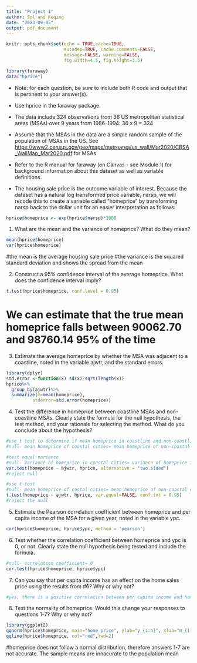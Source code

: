 ```yaml
---
title: "Project 1"
author: Sol and Keqing
date: "2023-09-05"
output: pdf_document
---
```


```r
knitr::opts_chunk$set(echo = TRUE,cache=TRUE, 
                      autodep=TRUE, cache.comments=FALSE,
                      message=FALSE, warning=FALSE,
                      fig.width=4.5, fig.height=3.5)

library(faraway)
data("hprice")
```

-   Note: for each question, be sure to include both R code and output that is pertinent to your answer(s).

-   Use hprice in the faraway package.

-   The data include 324 observations from 36 US metropolitan statistical areas (MSAs) over 9 years from 1986-1994: 36 x 9 = 324

-   Assume that the MSAs in the data are a simple random sample of the population of MSAs in the US. See <https://www2.census.gov/geo/maps/metroarea/us_wall/Mar2020/CBSA_WallMap_Mar2020.pdf> for MSAs

-   Refer to the R manual for faraway (on Canvas - see Module 1) for background information about this dataset as well as variable definitions.

-   The housing sale price is the outcome variable of interest. Because the dataset has a natural log transformed price variable, narsp, we will recode this to create a variable called "homeprice" by transforming narsp back to the dollar unit for an easier interpretation as follows:

```r
hprice$homeprice <- exp(hprice$narsp)*1000
```

1.  What are the mean and the variance of homeprice? What do they mean?

```r
mean(hprice$homeprice)
var(hprice$homeprice)
```
#the mean is the average housing sale price 
#the variance is the squared standard deviation and shows the spread from the mean

2.  Construct a 95% confidence interval of the average homeprice. What does the confidence interval imply?

```r
t.test(hprice$homeprice, conf.level = 0.95)
```
# We can estimate that the true mean homeprice falls between 90062.70 and 98760.14 95% of the time

3.  Estimate the average homeprice by whether the MSA was adjacent to a coastline, noted in the variable ajwtr, and the standard errors.


```r
library(dplyr)
std.error <-function(x) sd(x)/sqrt(length(x))
hprice%>%
  group_by(ajwtr)%>%
  summarize(m=mean(homeprice),
          stderror=std.error(homeprice))
```

4.  Test the difference in homeprice between coastline MSAs and non-coastline MSAs. Clearly state the formula for the null hypothesis, the test method, and your rationale for selecting the method. What do you conclude about the hypothesis?

```r
#use t test to determine if mean homeprice in coastline and non-coastline MSAs is the same
#null- mean homeprice of coastal cities= mean homeprice of non-coastal cities

#test equal variance
#null- Variance of homeprice in coastal cities= variance of homeprice in non costal cities
var.test(homeprice ~ ajwtr, hprice, alternative = "two.sided")
#reject null

#use t-test
#null- mean homeprice of costal cities= mean homeprice of non-coastal cities
t.test(homeprice ~ ajwtr, hprice, var.equal=FALSE, conf.int = 0.95)
#reject the null

```

5.  Estimate the Pearson correlation coefficient between homeprice and per capita income of the MSA for a given year, noted in the variable ypc.

```r
cor(hprice$homeprice, hprice$ypc, method = 'pearson')
```

6.  Test whether the correlation coefficient between homeprice and ypc is 0, or not. Clearly state the null hypothesis being tested and include the formula.

```r
#null- correlation coefficient= 0
cor.test(hprice$homeprice, hprice$ypc)
```

7.  Can you say that per capita income has an effect on the home sales price using the results from #6? Why or why not?

```r
#yes, there is a positive correlation between per capita income and home sales price
```

8.  Test the normality of homeprice. Would this change your responses to questions 1-7? Why or why not?

```r

library(ggplot2)
qqnorm(hprice$homeprice, main="home price", ylab="y_{i:n}", xlab="m_{i:n}") 
qqline(hprice$homeprice, col="red",lwd=2)
```
#homeprice does not follow a normal distribution, therefore answers 1-7 are not accurate. The sample means are innacurate to the population mean